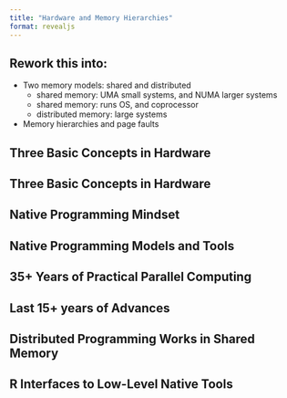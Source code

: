 ```yaml
---
title: "Hardware and Memory Hierarchies"
format: revealjs
---
```


## Rework this into:

* Two memory models: shared and distributed
  * shared memory: UMA small systems, and NUMA larger systems
  * shared memory: runs OS, and coprocessor
  * distributed memory: large systems
  
* Memory hierarchies and page faults

## Three Basic Concepts in Hardware {background-image="/pics/ParallelHardware/Slide7.png" background-size="1200px" background-position="center"}

## Three Basic Concepts in Hardware {background-image="/pics/ParallelHardware/Slide1.png" background-size="1200px" background-position="center"}

## {background-image="/pics/ParallelHardware/Slide2.png" background-size="1200px" background-position="center"}

## {background-image="/pics/ParallelHardware/Slide3.png" background-size="1200px" background-position="center"}

## {background-image="/pics/ParallelHardware/Slide4.png" background-size="1200px" background-position="center"}

## {background-image="/pics/ParallelHardware/Slide5.png" background-size="1200px" background-position="center"}

## {background-image="/pics/ParallelHardware/Slide6.png" background-size="1200px" background-position="center"}

## Native Programming Mindset {background-image="/pics/ParallelSoftware/Slide2.png" background-size="1200px" background-position="center"}

## Native Programming Models and Tools {background-image="/pics/ParallelSoftware/Slide3.png" background-size="1200px" background-position="center"}

## 35+ Years of Practical Parallel Computing {background-image="/pics/ParallelSoftware/Slide4.png" background-size="1200px" background-position="center"}

## Last 15+ years of Advances {background-image="/pics/ParallelSoftware/Slide5.png" background-size="1200px" background-position="center"}

## Distributed Programming Works in Shared Memory {background-image="/pics/ParallelSoftware/Slide6.png" background-size="1200px" background-position="center"}

## R Interfaces to Low-Level Native Tools {background-image="/pics/ParallelSoftware/Slide7.png" background-size="1200px" background-position="center"}
